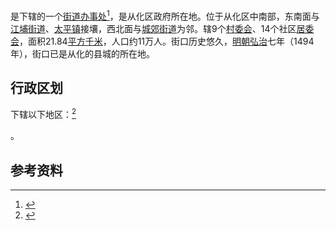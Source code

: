 {{中国乡级行政区
|行政区划 = 23
|村委会 = 9
|居委会 = 14
|总面积 = 21.84平方公里
|户籍人口 = 
|户籍人口年份 = 
|常住人口 = 11万人
|常住人口年份 = 
|人口密度 = 
|44/01/84/001/000}}

'''{{PAGENAMEBASE}}'''是{{PRC admin/fullname|44/01/84/001/000|3}}下辖的一个[[街道办事处|街道办事处]]<ref>{{PRC admin/ref sgc|{{PRC admin/parent|44/01/84/001/000}}}}</ref>，是从化区政府所在地。位于从化区中南部，东南面与[[江埔街道|江埔街道]]、[[太平镇|太平镇]]接壤，西北面与[[城郊街道|城郊街道]]为邻。辖9个[[村委会|村委会]]、14个社区[[居委会|居委会]]，面积21.84[[平方千米|平方千米]]，人口约11万人。街口历史悠久，[[明朝|明朝]][[弘治_(明孝宗)|弘治]]七年（1494年），街口已是从化的县城的所在地。

== 行政区划 ==

{{PAGENAMEBASE}}下辖以下地区：<ref>{{PRC admin/ref sgc|44/01/84/001/000}}</ref>

{{PRC admin/children|44/01/84/001/000}}。

== 参考资料 ==

{{reflist}}

{{广州小作品}}
{{PRC admin/navcat|44/01/84/001/000}}